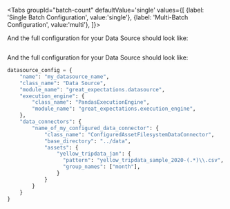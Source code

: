 

<Tabs
  groupId="batch-count"
  defaultValue='single'
  values={[
  {label: 'Single Batch Configuration', value:'single'},
  {label: 'Multi-Batch Configuration', value:'multi'},
  ]}>

  <TabItem value="single">

<ConfigForAssetsConfiguredSingle />

And the full configuration for your Data Source should look like:

```python name="pandas_configured_datasource_single_batch_full_snippet"
```

<NoteExplicitConfiguredAssetsSingle />

  </TabItem>
  <TabItem value="multi">


<ConfigForAssetsConfiguredMulti />

And the full configuration for your Data Source should look like:

```python name="pandas_configured_datasource_multi_batch_full_snippet"
datasource_config = {
    "name": "my_datasource_name",
    "class_name": "Data Source",
    "module_name": "great_expectations.datasource",
    "execution_engine": {
        "class_name": "PandasExecutionEngine",
        "module_name": "great_expectations.execution_engine",
    },
    "data_connectors": {
        "name_of_my_configured_data_connector": {
            "class_name": "ConfiguredAssetFilesystemDataConnector",
            "base_directory": "../data",
            "assets": {
                "yellow_tripdata_jan": {
                  "pattern": "yellow_tripdata_sample_2020-(.*)\\.csv",
                  "group_names": ["month"],
                }
            }
        }
    }
}
```

<NoteExplicitConfiguredAssetsMulti />

  </TabItem>
  </Tabs>